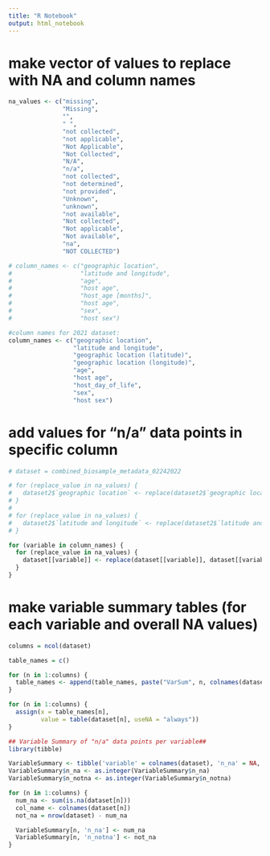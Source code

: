 ```yaml
---
title: "R Notebook"
output: html_notebook
---
```


# make vector of values to replace with NA and column names
```r
na_values <- c("missing", 
               "Missing", 
               "", 
               " ",
               "not collected",
               "not applicable", 
               "Not Applicable", 
               "Not Collected", 
               "N/A", 
               "n/a",
               "not collected",
               "not determined",
               "not provided",
               "Unknown",
               "unknown",
               "not available",
               "Not collected",
               "Not applicable",
               "Not available",
               "na",
               "NOT COLLECTED")

# column_names <- c("geographic location", 
#                   "latitude and longitude", 
#                   "age", 
#                   "host age", 
#                   "host_age [months]",
#                   "host age",
#                   "sex",
#                   "host sex")

#column names for 2021 dataset:
column_names <- c("geographic location",
                  "latitude and longitude",
                  "geographic location (latitude)",
                  "geographic location (longitude)",
                  "age",
                  "host age",
                  "host_day_of_life",
                  "sex",
                  "host sex")
```

# add values for "n/a" data points in specific column # 
```r

# dataset = combined_biosample_metadata_02242022

# for (replace_value in na_values) {
#   dataset2$`geographic location` <- replace(dataset2$`geographic location`, dataset2$`geographic location` == replace_value, NA)
# }
# 
# for (replace_value in na_values) {
#   dataset2$`latitude and longitude` <- replace(dataset2$`latitude and longitude`, dataset2$`latitude and longitude` == replace_value, NA)
# }

for (variable in column_names) {
  for (replace_value in na_values) {
    dataset[[variable]] <- replace(dataset[[variable]], dataset[[variable]] == replace_value, NA)
  }
}

```
# make variable summary tables (for each variable and overall NA values)
```r

columns = ncol(dataset)

table_names = c()

for (n in 1:columns) {
  table_names <- append(table_names, paste("VarSum", n, colnames(dataset[n]), sep = "_"))
}

for (n in 1:columns) {
  assign(x = table_names[n],
         value = table(dataset[n], useNA = "always"))
}

## Variable Summary of "n/a" data points per variable##
library(tibble)

VariableSummary <- tibble('variable' = colnames(dataset), 'n_na' = NA, 'n_notna' = NA)
VariableSummary$n_na <- as.integer(VariableSummary$n_na)
VariableSummary$n_notna <- as.integer(VariableSummary$n_notna)

for (n in 1:columns) {
  num_na <- sum(is.na(dataset[n]))
  col_name <- colnames(dataset[n])
  not_na = nrow(dataset) - num_na

  VariableSummary[n, 'n_na'] <- num_na
  VariableSummary[n, 'n_notna'] <- not_na
}

```


